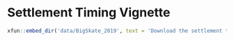 # Settlement Timing Vignette {#settlement}
```r
xfun::embed_dir('data/BigSkate_2019', text = 'Download the settlement timing vignette files here.')
```

